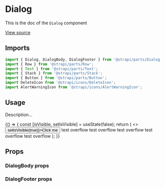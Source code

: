 <!--- Dialog.stories.mdx --->


<Meta title="Design System/Components/Dialog" component={Dialog} />

# Dialog

This is the doc of the `Dialog` component

[View source](https://github.com/strapi/parts/tree/develop/packages/strapi-parts/src/Dialog)

## Imports

```js
import { Dialog, DialogBody, DialogFooter } from '@strapi/parts/Dialog';
import { Row } from '@strapi/parts/Row';
import { Text } from '@strapi/parts/Text';
import { Stack } from '@strapi/parts/Stack';
import { Button } from '@strapi/parts/Button';
import DeleteIcon from '@strapi/icons/DeleteIcon';
import AlertWarningIcon from '@strapi/icons/AlertWarningIcon';
```

## Usage

Description...

<Canvas>
  <Story name="base">
    {() => {
      const [isVisible, setIsVisible] = useState(false);
      return (
        <>
          <Button onClick={() => setIsVisible(true)}>Click me</Button>
          <Box padding={10} background="neutral0">
            test overflow
          </Box>
          <Box padding={10} background="neutral0">
            test overflow
          </Box>
          <Box padding={10} background="neutral0">
            test overflow
          </Box>
          <Box padding={10} background="neutral0">
            test overflow
          </Box>
          <Box padding={10} background="neutral0">
            test overflow
          </Box>
          <Dialog onClose={() => setIsVisible(false)} title="Confirmation" isOpen={isVisible}>
            <DialogBody icon={<AlertWarningIcon />}>
              <Stack size={2}>
                <Row justifyContent="center">
                  <Text id="confirm-description">Are you sure you want to delete this?</Text>
                </Row>
              </Stack>
            </DialogBody>
            <DialogFooter
              startAction={
                <Button onClick={() => setIsVisible(false)} variant="tertiary">
                  Cancel
                </Button>
              }
              endAction={
                <Button variant="danger-light" startIcon={<DeleteIcon />}>
                  Confirm
                </Button>
              }
            />
          </Dialog>
        </>
      );
    }}
  </Story>
</Canvas>

## Props

<ArgsTable of={Dialog} />

### DialogBody props

<ArgsTable of={DialogBody} />

### DialogFooter props

<ArgsTable of={DialogFooter} />
